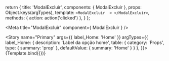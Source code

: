 
  return {
    title: 'ModalExcluir',
    components: { ModalExcluir },
    props: Object.keys(argTypes),
    template: `
      <ModalExcluir 
      >
      </ModalExcluir>
    `,
    methods: { action: action('clicked') },
  }
};

<Meta 
  title="ModalExcluir" 
  component={ ModalExcluir }
/>

<Story 
  name="Primary"
  args={{
    label_Home: 'Home'
  }}
  argTypes={{
    label_Home: {
      description: 'Label da opção home',
      table: {
        category: 'Props',
        type: { summary: 'prop' },
        defaultValue: {
          summary: 'Home'
        }
      }
    },
  }}>
  {Template.bind({})}
</Story>